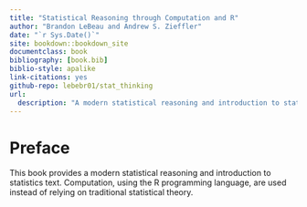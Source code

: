 ```yaml
--- 
title: "Statistical Reasoning through Computation and R"
author: "Brandon LeBeau and Andrew S. Zieffler"
date: "`r Sys.Date()`"
site: bookdown::bookdown_site
documentclass: book
bibliography: [book.bib]
biblio-style: apalike
link-citations: yes
github-repo: lebebr01/stat_thinking
url: 
  description: "A modern statistical reasoning and introduction to statistics text using computation and R."
---
```

  
# Preface {-}
  
This book provides a modern statistical reasoning and introduction to statistics text. Computation, using the R programming language, are used instead of relying on traditional statistical theory.
